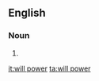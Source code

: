 ==English==

===Noun===
{{en-noun|-}}

# {{alternative spelling of|[[willpower]]}}

[[it:will power]]
[[ta:will power]]